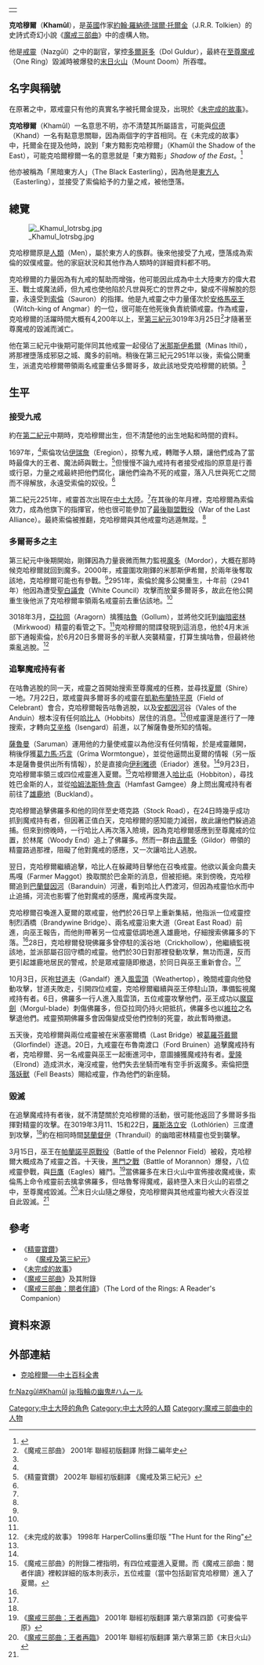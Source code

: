 {|align=right
|-
|{{Tolkienchar |
image_character = |
image_caption = |
Book(s) = 《[[魔戒|魔戒三部曲]]》<br/>《[[未完成的故事|未完成的故事]]》 |
character_name = 克哈穆爾 |
character_alias = 「東方黯影」<br/>「黑暗東方人」 |
character_title = 戒靈副官 |
character_race = [[人類_(中土大陸)|人類]] [[東方人|東方人]]<br/>[[戒靈|戒靈]] |
character_culture = |
character_gender = 男性|
character_realm = [[米那斯魔窟|米那斯魔窟]]<br/>[[多爾哥多|多爾哥多]] |
character_sub_realm = |
character_lifespan = [[第二紀元|第二紀元]]?年 - [[第三紀元|第三紀元]]3019年 |
character_weapon = | 
}}
|}
'''克哈穆爾'''（'''Khamûl'''），是[[英國|英國]]作家[[約翰·羅納德·瑞爾·托爾金|約翰·羅納德·瑞爾·托爾金]]（J.R.R. Tolkien）的史詩式奇幻小說《[[魔戒|魔戒三部曲]]》中的虛構人物。

他是[[戒靈|戒靈]]（Nazgûl）之中的副官，掌控[[多爾哥多|多爾哥多]]（Dol Guldur），最終在[[至尊魔戒|至尊魔戒]]（One Ring）毀滅時被爆發的[[末日火山|末日火山]]（Mount Doom）所吞噬。

==名字與稱號==
在原著之中，眾戒靈只有他的真實名字被托爾金提及，出現於《[[未完成的故事|未完成的故事]]》。

'''克哈穆爾'''（Khamûl）一名意思不明，亦不清楚其所屬語言，可能與[[侃德|侃德]]（Khand）一名有點意思關聯，因為兩個字的字首相同。在《未完成的故事》中，托爾金在提及他時，說到「東方黯影克哈穆爾」（Khamûl the Shadow of the East），可能克哈爾穆爾一名的意思就是「東方黯影」''Shadow of the East''。<ref>{{Cite web |url=http://www.glyphweb.com/arda/k/khamul.html |title=Encyclopedia of Arda: Khamûl |accessdate=2011-11-23 |archive-date=2020-05-07 |archive-url=https://web.archive.org/web/20200507023322/http://www.glyphweb.com/arda/k/khamul.html |dead-url=no }}</ref>

他亦被稱為「黑暗東方人」（The Black Easterling），因為他是[[東方人_(中土大陸)|東方人]]（Easterling），並接受了索倫給予的力量之戒，被他墮落。

==總覽==
[[File:_Khamul_lotrsbg.jpg|thumb]]

克哈穆爾原是[[人類|人類]]（Men），屬於東方人的族群。後來他接受了九戒，墮落成為索倫的奴僕戒靈。他的家庭狀況和其他作為人類時的詳細資料都不明。

克哈穆爾的力量因為有九戒的幫助而增強，他可能因此成為中土大陸東方的偉大君王、戰士或魔法師，但九戒也使他陷於凡世與死亡的世界之中，變成不得解脫的怨靈，永遠受到[[索倫|索倫]]（Sauron）的指揮。他是九戒靈之中力量僅次於[[安格馬巫王|安格馬巫王]]（Witch-king of Angmar）的一位，很可能在他死後負責統領戒靈。作為戒靈，克哈穆爾的活躍時間大概有4,200年以上，至[[第三紀元|第三紀元]]3019年3月25日<ref name=autogenerated1>《魔戒三部曲》 2001年 聯經初版翻譯 附錄二編年史</ref>才隨著至尊魔戒的毀滅而滅亡。

他在第三紀元中後期可能伴同其他戒靈一起侵佔了[[米那斯伊希爾|米那斯伊希爾]]（Minas Ithil），將那裡墮落成邪惡之城、魔多的前哨。稍後在第三紀元2951年以後，索倫公開重生，派遣克哈穆爾帶領兩名戒靈重佔多爾哥多，故此該地受克哈穆爾的統領。<ref name=autogenerated1 />

==生平==
===接受九戒===
約在[[第二紀元|第二紀元]]中期時，克哈穆爾出生，但不清楚他的出生地點和時間的資料。

1697年，<ref name=autogenerated1 />索倫攻佔[[伊瑞詹|伊瑞詹]]（Eregion），掠奪九戒，轉贈予人類，讓他們成為了當時最偉大的王者、魔法師與戰士。<ref name=autogenerated2>《精靈寶鑽》 2002年 聯經初版翻譯 《魔戒及第三紀元》</ref>但慢慢不論九戒持有者接受戒指的原意是行善或行惡，力量之戒最終把他們腐化，讓他們淪為不死的戒靈，落入凡世與死亡之間而不得解放，永遠受索倫的奴役。<ref name=autogenerated2 />

第二紀元2251年，戒靈首次出現在[[中土大陸|中土大陸]]。<ref name=autogenerated1 />在其後的年月裡，克哈穆爾為索倫效力，成為他旗下的指揮官，他也很可能參加了[[最後聯盟戰役|最後聯盟戰役]]（War of the Last Alliance）。最終索倫被推翻，克哈穆爾與其他戒靈均逃遁無蹤。<ref name=autogenerated1 />

===多爾哥多之主===
第三紀元中後期開始，剛鐸因為力量衰微而無力監視[[魔多|魔多]]（Mordor），大概在那時候克哈穆爾就回到魔多。2000年，戒靈圍攻剛鐸的米那斯伊希爾，於兩年後奪取該地，克哈穆爾可能也有參戰。<ref name=autogenerated1 />2951年，索倫於魔多公開重生，十年前（2941年）他因為遭受[[聖白議會|聖白議會]]（White Council）攻擊而放棄多爾哥多，故此在他公開重生後他派了克哈穆爾率領兩名戒靈前去重佔該地。<ref name=autogenerated1 />

3018年3月，[[亞拉岡_(魔戒)|亞拉岡]]（Aragorn）擒獲[[咕魯|咕魯]]（Gollum），並將他交託到[[幽暗密林|幽暗密林]]（Mirkwood）精靈的看管之下。<ref name=autogenerated1 />克哈穆爾的間諜發現到這消息，他於4月末派部下通報索倫，於6月20日多爾哥多的半獸人突襲精靈，打算生擒咕魯，但最終他乘亂逃脫。<ref name=autogenerated3>《未完成的故事》 1998年 HarperCollins重印版 "The Hunt for the Ring"</ref>

===追擊魔戒持有者===
在咕魯逃脫的同一天，戒靈之首開始搜索至尊魔戒的任務，並尋找[[夏爾|夏爾]]（Shire）一地。7月22日，眾戒靈與多爾哥多的戒靈在[[凱勒布蘭特平原|凱勒布蘭特平原]]（Field of Celebrant）會合，克哈穆爾報告咕魯逃脫，以及[[安都因河|安都因河]]谷（Vales of the Anduin）根本沒有任何[[哈比人|哈比人]]（Hobbits）居住的消息。<ref name=autogenerated3 />但戒靈還是進行了一陣搜索，才轉向[[艾辛格|艾辛格]]（Isengard）前進，以了解薩魯曼所知的情報。

[[薩魯曼|薩魯曼]]（Saruman）運用他的力量使戒靈以為他沒有任何情報，於是戒靈離開，稍後俘獲[[葛力馬·巧言|葛力馬·巧言]]（Gríma Wormtongue），並從他逼問出夏爾的情報（另一版本是薩魯曼供出所有情報），於是直接向[[伊利雅德|伊利雅德]]（Eriador）進發。<ref name=autogenerated3 />9月23日，克哈穆爾率領三或四位戒靈進入夏爾。<ref>《魔戒三部曲》的附錄二裡指明，有四位戒靈進入夏爾。而《魔戒三部曲：閱者伴讀》裡較詳細的版本則表示，五位戒靈（當中包括副官克哈穆爾）進入了夏爾。</ref>克哈穆爾進入[[哈比屯|哈比屯]]（Hobbiton），尋找姓巴金斯的人，並從[[哈姆法斯特·詹吉|哈姆法斯特·詹吉]]（Hamfast Gamgee）身上問出魔戒持有者前往了[[雄鹿地|雄鹿地]]（Buckland）。

克哈穆爾追擊佛羅多和他的同伴至史塔克路（Stock Road），在24日時幾乎成功抓到魔戒持有者，但因著正值白天，克哈穆爾的感知能力減弱，故此讓他們躲過追捕。但來到傍晚時，一行哈比人再次落入險境，因為克哈穆爾感應到至尊魔戒的位置，於林尾（Woody End）追上了佛羅多。然而一群由[[吉爾多|吉爾多]]（Gildor）帶領的精靈路過那裡，阻礙了他對魔戒的感應，又一次讓哈比人逃脫。

翌日，克哈穆爾繼續追擊，哈比人在躲藏時目擊他在召喚戒靈。他欲以黃金向農夫馬嘎（Farmer Maggot）換取關於巴金斯的消息，但被拒絕。來到傍晚，克哈穆爾追到[[巴蘭督因河|巴蘭督因河]]（Baranduin）河邊，看到哈比人們渡河，但因為戒靈怕水而中止追捕，河流也影響了他對魔戒的感應，魔戒再度失蹤。

克哈穆爾召喚進入夏爾的眾戒靈，他們於26日早上重新集結，他指派一位戒靈控制烈酒橋（Brandywine Bridge）、兩名戒靈沿東大道（Great East Road）前進，向巫王報告，而他則帶著另一位戒靈低調地進入雄鹿地，仔細搜索佛羅多的下落。<ref name=autogenerated3 />28日，克哈穆爾發現佛羅多曾停駐的溪谷地（Crickhollow），他繼續監視該地，並派部屬召回守橋的戒靈。他們於30日對那裡發動攻擊，無功而還，反而更引起雄鹿地居民的警戒，於是眾戒靈隨即撤退，於同日與巫王重新會合。<ref name=autogenerated3 />

10月3日，灰袍[[甘道夫|甘道夫]]（Gandalf）進入[[風雲頂|風雲頂]]（Weathertop），晚間戒靈向他發動攻擊，甘道夫敗走，引開四位戒靈，克哈穆爾繼續與巫王停駐山頂，準備監視魔戒持有者。6日，佛羅多一行人進入風雲頂，五位戒靈攻擊他們，巫王成功以[[魔窟劍|魔窟劍]]（Morgul-blade）刺傷佛羅多，但亞拉岡仍持火把抵抗，佛羅多也以[[瓦爾妲|維拉]]之名擊退他們。戒靈預期佛羅多會因傷變成受他們控制的死靈，故此暫時撤退。

五天後，克哈穆爾與兩位戒靈被在米塞塞爾橋（Last Bridge）被[[葛羅芬戴爾|葛羅芬戴爾]]（Glorfindel）逐退。20日，九戒靈在布魯南渡口（Ford Bruinen）追擊魔戒持有者，克哈穆爾、另一名戒靈與巫王一起衝進河中，意圖擄獲魔戒持有者。[[愛隆|愛隆]]（Elrond）造成洪水，淹沒戒靈，他們失去坐騎而唯有空手折返魔多。索倫把[[墮落妖獸|墮落妖獸]]（Fell Beasts）賜給戒靈，作為他們的新座騎。

===毀滅===
在追擊魔戒持有者後，就不清楚關於克哈穆爾的活動，很可能他返回了多爾哥多指揮對精靈的攻擊。在3019年3月11、15和22日，[[羅斯洛立安|羅斯洛立安]]（Lothlórien）三度遭到攻擊，<ref name=autogenerated1 />約在相同時間[[瑟蘭督伊|瑟蘭督伊]]（Thranduil）的幽暗密林精靈也受到襲擊。

3月15日，巫王在[[帕蘭諾平原戰役|帕蘭諾平原戰役]]（Battle of the Pelennor Field）被殺，克哈穆爾大概成為了戒靈之首。十天後，[[黑門之戰|黑門之戰]]（Battle of Morannon）爆發，八位戒靈參戰，與[[巨鷹|巨鷹]]（Eagles）纏鬥。<ref>《[[王者再臨|魔戒三部曲：王者再臨]]》 2001年 聯經初版翻譯 第六章第四節《可麥倫平原》</ref>當佛羅多在末日火山中宣佈接收魔戒後，索倫馬上命令戒靈前去擒拿佛羅多，但咕魯奪得魔戒，最終墮入末日火山的岩漿之中，至尊魔戒毀滅。<ref name=autogenerated4>《[[王者再臨|魔戒三部曲：王者再臨]]》 2001年 聯經初版翻譯 第六章第三節《末日火山》</ref>末日火山隨之爆發，克哈穆爾與其他戒靈均被大火吞沒並自此毀滅。<ref name=autogenerated4 />

==參考==
*《[[精靈寶鑽|精靈寶鑽]]》 
**《[[魔戒及第三紀元|魔戒及第三紀元]]》 
*《[[未完成的故事|未完成的故事]]》
*《[[魔戒|魔戒三部曲]]》及其附錄
*《[[魔戒三部曲：閱者伴讀|魔戒三部曲：閱者伴讀]]》（The Lord of the Rings: A Reader's Companion） 

==資料來源==
{{reflist}}

== 外部連結 ==

*[https://web.archive.org/web/20071013055947/http://www.tuckborough.net/otherbeings.html#Khamul 克哈穆爾──中土百科全書]

[[Category:中土大陸的角色|Category:中土大陸的角色]]
[[Category:中土大陸的人類|Category:中土大陸的人類]]
[[Category:魔戒三部曲中的人物|Category:魔戒三部曲中的人物]]

[[fr:Nazgûl#Khamûl|fr:Nazgûl#Khamûl]]
[[ja:指輪の幽鬼#ハムール|ja:指輪の幽鬼#ハムール]]